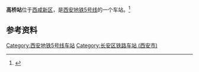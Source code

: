 {{Station Infobox
| name = 高桥站
| eng_name = GAOQIAO
| image = 西安地铁5号线线路与高桥站外景.jpg
| caption = 西安地铁5号线线路与高桥站外景
| borough = [[西咸新区|西咸新区]]（[[西安市|西安市]][[长安区_(西安市)|长安区]]）
| address = 沿镐京大道东西向设置
| coordinates = {{coord|34.24235|108.71320|display=inline,title}}
| line = [[西安地铁|西安地铁]]{{rint|xi'an|5}}
| Open = 
}}

'''高桥站'''位于[[西咸新区|西咸新区]]，是[[西安地铁|西安地铁]][[西安地铁5号线|5号线]]的一个车站。<ref name=Line5-2>{{cite web|url=http://news.hsw.cn/system/2020/0306/1163139.shtml|date=2020-03-06|title=西安地铁5号线二期工程车站及停车场站名公告}}</ref>

== 参考资料 ==
{{reflist|2}}

{{Transp-stub}}
{{西安地铁5号线}}
[[Category:西安地铁5号线车站|Category:西安地铁5号线车站]]
[[Category:长安区铁路车站_(西安市)|Category:长安区铁路车站 (西安市)]]